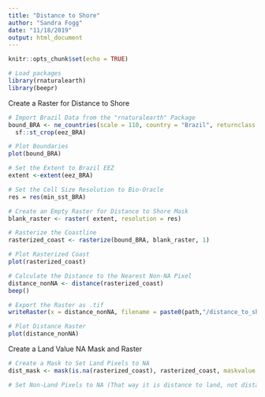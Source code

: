 ```yaml
---
title: "Distance to Shore"
author: "Sandra Fogg"
date: "11/18/2019"
output: html_document
---
```


```r
knitr::opts_chunk$set(echo = TRUE)
```


```r
# Load packages
library(rnaturalearth)
library(beepr)
```

Create a Raster for Distance to Shore
```r
# Import Brazil Data from the "rnaturalearth" Package
bound_BRA <- ne_countries(scale = 110, country = "Brazil", returnclass = "sf")%>% 
  sf::st_crop(eez_BRA)

# Plot Boundaries
plot(bound_BRA)

# Set the Extent to Brazil EEZ
extent <-extent(eez_BRA)

# Set the Cell Size Resolution to Bio-Oracle
res = res(min_sst_BRA)

# Create an Empty Raster for Distance to Shore Mask
blank_raster <- raster( extent, resolution = res)

# Rasterize the Coastline
rasterized_coast <- rasterize(bound_BRA, blank_raster, 1)

# Plot Rasterized Coast
plot(rasterized_coast)

# Calculate the Distance to the Nearest Non-NA Pixel
distance_nonNA <- distance(rasterized_coast)
beep()

# Export the Raster as .tif
writeRaster(x = distance_nonNA, filename = paste0(path,"/distance_to_shore.tif"), overwrite = F)

# Plot Distance Raster
plot(distance_nonNA)
```

Create a Land Value NA Mask and Raster
```r

# Create a Mask to Set Land Pixels to NA
dist_mask <- mask(is.na(rasterized_coast), rasterized_coast, maskvalue = 1, updatevalue = NA)

# Set Non-Land Pixels to NA (That way it is distance to land, not distance to non-land) 

```